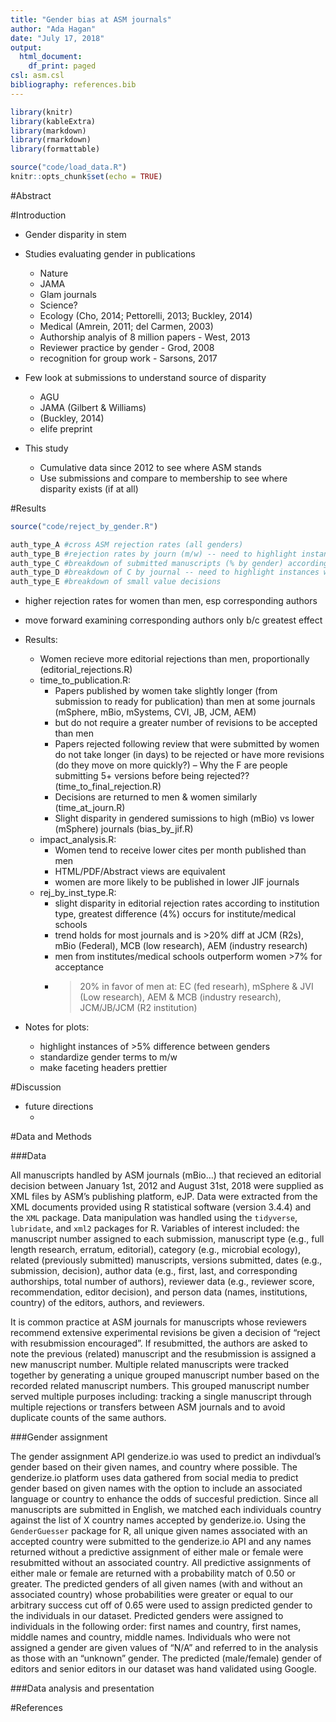 ```yaml
---
title: "Gender bias at ASM journals"
author: "Ada Hagan"
date: "July 17, 2018"
output:
  html_document:
    df_print: paged
csl: asm.csl
bibliography: references.bib
---
```


```r
library(knitr)
library(kableExtra)
library(markdown)
library(rmarkdown)
library(formattable)

source("code/load_data.R")
knitr::opts_chunk$set(echo = TRUE)
```

#Abstract

#Introduction

  + Gender disparity in stem
  
  + Studies evaluating gender in publications
      + Nature
      + JAMA
      + Glam journals
      + Science?
      + Ecology (Cho, 2014; Pettorelli, 2013; Buckley, 2014)
      + Medical (Amrein, 2011; del Carmen, 2003)
      + Authorship analyis of 8 million papers - West, 2013
      + Reviewer practice by gender - Grod, 2008
      + recognition for group work - Sarsons, 2017
  
  + Few look at submissions to understand source of disparity
      + AGU
      + JAMA (Gilbert & Williams)
      + (Buckley, 2014)
      + elife preprint
  
  + This study
      + Cumulative data since 2012 to see where ASM stands
      + Use submissions and compare to membership to see where disparity exists (if at all)

#Results
```r
source("code/reject_by_gender.R")

auth_type_A #cross ASM rejection rates (all genders)
auth_type_B #rejection rates by journ (m/w) -- need to highlight instances with diff > 5%
auth_type_C #breakdown of submitted manuscripts (% by gender) according to EJP.decision
auth_type_D #breakdown of C by journal -- need to highlight instances with diff > 5%
auth_type_E #breakdown of small value decisions
```
  + higher rejection rates for women than men, esp corresponding authors
  + move forward examining corresponding authors only b/c greatest effect


  + Results:
      + Women recieve more editorial rejections than men, proportionally (editorial_rejections.R)
    + time_to_publication.R:
      + Papers published by women take slightly longer (from submission to ready for publication) than men at some journals (mSphere, mBio, mSystems, CVI, JB, JCM, AEM)
      + but do not require a greater number of revisions to be accepted than men
      + Papers rejected following review that were submitted by women do not take longer (in days) to be rejected or have more revisions (do they move on more quickly?) -- Why the F are people submitting 5+ versions before being rejected?? (time_to_final_rejection.R)
      + Decisions are returned to men & women similarly (time_at_journ.R)
      + Slight disparity in gendered sumissions to high (mBio) vs lower (mSphere) journals (bias_by_jif.R)
    + impact_analysis.R:
      + Women tend to receive lower cites per month published than men 
      + HTML/PDF/Abstract views are equivalent 
      + women are more likely to be published in lower JIF journals
    + rej_by_inst_type.R:
      + slight disparity in editorial rejection rates according to institution type, greatest difference (4%) occurs for institute/medical schools
      + trend holds for most journals and is >20% diff at JCM (R2s), mBio (Federal), MCB (low research), AEM (industry research)
      + men from institutes/medical schools outperform women >7% for acceptance
      + >20% in favor of men at: EC (fed researh), mSphere & JVI (Low research), AEM & MCB (industry research), JCM/JB/JCM (R2 institution)
      

  + Notes for plots:
      + highlight instances of >5% difference between genders
      + standardize gender terms to m/w
      + make faceting headers prettier

#Discussion

  + future directions
      + 

#Data and Methods

###Data

All manuscripts handled by ASM journals (mBio...) that recieved an editorial decision between January 1st, 2012 and August 31st, 2018 were supplied as XML files by ASM's publishing platform, eJP. Data were extracted from the XML documents provided using R statistical software (version 3.4.4) and the `XML` package. Data manipulation was handled using the `tidyverse`, `lubridate`, and `xml2` packages for R. Variables of interest included: the manuscript number assigned to each submission, manuscript type (e.g., full length research, erratum, editorial), category (e.g., microbial ecology), related (previously submitted) manuscripts, versions submitted, dates (e.g., submission, decision), author data (e.g., first, last, and corresponding authorships, total number of authors), reviewer data (e.g., reviewer score, recommendation, editor decision), and person data (names, institutions, country) of the editors, authors, and reviewers. 

It is common practice at ASM journals for manuscripts whose reviewers recommend extensive experimental revisions be given a decision of "reject with resubmission encouraged". If resubmitted, the authors are asked to note the previous (related) manuscript and the resubmission is assigned a new manuscript number. Multiple related manuscripts were tracked together by generating a unique grouped manuscript number based on the recorded related manuscript numbers. This grouped manuscript number served multiple purposes including: tracking a single manuscript through multiple rejections or transfers between ASM journals and to avoid duplicate counts of the same authors. 

###Gender assignment

The gender assignment API genderize.io was used to predict an indivdual's gender based on their given names, and country where possible. The genderize.io platform uses data gathered from social media to predict gender based on given names with the option to include an associated language or country to enhance the odds of succesful prediction. Since all manuscripts are submitted in English, we matched each individuals country against the list of X country names accepted by genderize.io. Using the `GenderGuesser` package for R, all unique given names associated with an accepted country were submitted to the genderize.io API and any names returned without a predictive assignment of either male or female were resubmitted without an associated country. All predictive assignments of either male or female are returned with a probability match of 0.50 or greater. The predicted genders of all given names (with and without an associated country) whose probabilities were greater or equal to our arbitrary success cut off of 0.65 were used to assign predicted gender to the individuals in our dataset. Predicted genders were assigned to individuals in the following order: first names and country, first names, middle names and country, middle names. Individuals who were not assigned a gender are given values of "N/A" and referred to in the analysis as those with an "unknown" gender. The predicted (male/female) gender of editors and senior editors in our dataset was hand validated using Google. 

###Data analysis and presentation


#References
